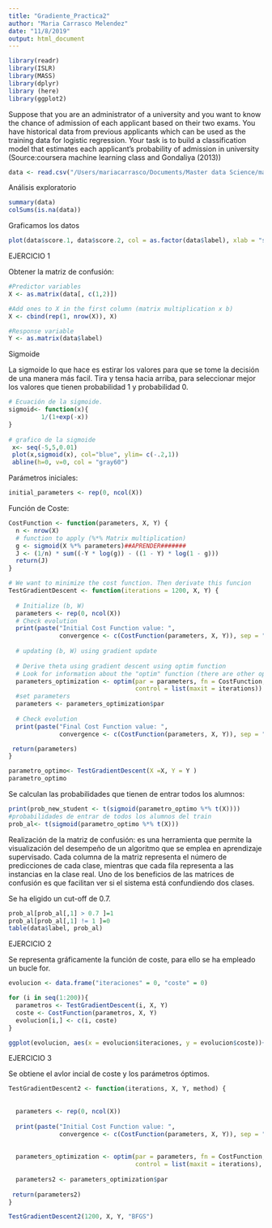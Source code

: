 ```yaml
---
title: "Gradiente_Practica2"
author: "Maria Carrasco Melendez"
date: "11/8/2019"
output: html_document
---
```


```r
library(readr)
library(ISLR)
library(MASS)
library(dplyr)
library (here)
library(ggplot2)


```

Suppose that you are an administrator of a university and you want to know the chance of admission of each applicant based on their two exams. You have historical data from previous applicants which can be used as the training data for logistic regression. Your task is to build a classification model that estimates each applicant’s probability of admission in university (Source:coursera machine learning class and Gondaliya (2013))

```r

data <- read.csv("/Users/mariacarrasco/Documents/Master data Science/machine_learning_basics/data/4_1_data.csv")
```

Análisis exploratorio

```r
summary(data)
colSums(is.na(data))

```

Graficamos los datos

```r
plot(data$score.1, data$score.2, col = as.factor(data$label), xlab = "score.1", ylab = "score.2")
```



######################################################


EJERCICIO 1

Obtener la matriz de confusión:

```r
#Predictor variables
X <- as.matrix(data[, c(1,2)])

#Add ones to X in the first column (matrix multiplication x b)
X <- cbind(rep(1, nrow(X)), X)

#Response variable
Y <- as.matrix(data$label)
```

Sigmoide

La sigmoide lo que hace es estirar los valores para que se tome la decisión de una manera más facil. Tira y tensa hacia arriba, para seleccionar mejor los valores que tienen probabilidad 1 y probabilidad 0.

```r
# Ecuación de la sigmoide.
sigmoid<- function(x){
         1/(1+exp(-x))
}
 
# grafico de la sigmoide
 x<- seq(-5,5,0.01)
 plot(x,sigmoid(x), col="blue", ylim= c(-.2,1))
 abline(h=0, v=0, col = "gray60")
```
Parámetros iniciales: 

```r
initial_parameters <- rep(0, ncol(X))
```

Función de Coste:

```r
CostFunction <- function(parameters, X, Y) {
  n <- nrow(X)
  # function to apply (%*% Matrix multiplication)
  g <- sigmoid(X %*% parameters)##APRENDER#######
  J <- (1/n) * sum((-Y * log(g)) - ((1 - Y) * log(1 - g)))
  return(J)
}
```


```r
# We want to minimize the cost function. Then derivate this funcion
TestGradientDescent <- function(iterations = 1200, X, Y) {
  
  # Initialize (b, W)
  parameters <- rep(0, ncol(X))
  # Check evolution
  print(paste("Initial Cost Function value: ", 
              convergence <- c(CostFunction(parameters, X, Y)), sep = ""))
  
  # updating (b, W) using gradient update
  
  # Derive theta using gradient descent using optim function
  # Look for information about the "optim" function (there are other options)
  parameters_optimization <- optim(par = parameters, fn = CostFunction, X = X, Y = Y, 
                                   control = list(maxit = iterations))
  #set parameters
  parameters <- parameters_optimization$par
  
  # Check evolution
  print(paste("Final Cost Function value: ", 
              convergence <- c(CostFunction(parameters, X, Y)), sep = ""))

 return(parameters) 
}
```

```r
parametro_optimo<- TestGradientDescent(X =X, Y = Y )
parametro_optimo
```

Se calculan las probabilidades que tienen de entrar todos los alumnos:

```r
print(prob_new_student <- t(sigmoid(parametro_optimo %*% t(X))))
#probabilidades de entrar de todos los alumnos del train
prob_al<- t(sigmoid(parametro_optimo %*% t(X)))
```
Realización de la matriz de confusión:  es una herramienta que permite la visualización del desempeño de un algoritmo que se emplea en aprendizaje supervisado. Cada columna de la matriz representa el número de predicciones de cada clase, mientras que cada fila representa a las instancias en la clase real. Uno de los beneficios de las matrices de confusión es que facilitan ver si el sistema está confundiendo dos clases.

Se ha eligido un cut-off de 0.7.

```r
prob_al[prob_al[,1] > 0.7 ]=1
prob_al[prob_al[,1] != 1 ]=0
table(data$label, prob_al)
```
##################

EJERCICIO 2

Se representa gráficamente la función de coste, para ello se ha empleado un bucle for.

```r
evolucion <- data.frame("iteraciones" = 0, "coste" = 0)

for (i in seq(1:200)){
  parametros <- TestGradientDescent(i, X, Y)
  coste <- CostFunction(parametros, X, Y)
  evolucion[i,] <- c(i, coste)
}

ggplot(evolucion, aes(x = evolucion$iteraciones, y = evolucion$coste))+ geom_line() + xlab("iteraciones") + ylab("coste")

```
################

EJERCICIO 3

Se obtiene el avlor incial de coste y los parámetros óptimos.

```r

TestGradientDescent2 <- function(iterations, X, Y, method) {
  
  
  parameters <- rep(0, ncol(X))
  
  print(paste("Initial Cost Function value: ", 
              convergence <- c(CostFunction(parameters, X, Y)), sep = ""))
  
 
  parameters_optimization <- optim(par = parameters, fn = CostFunction, X = X, Y = Y, 
                                   control = list(maxit = iterations), method = method)
  
  parameters2 <- parameters_optimization$par
  
 return(parameters2) 
}

TestGradientDescent2(1200, X, Y, "BFGS")

```



